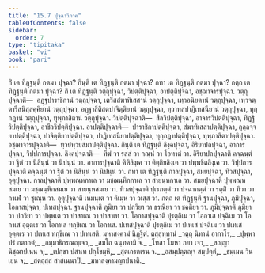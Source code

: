 ```yaml
---
title: "15.7 ปุจฺฉาวิภาค"
tableOfContents: false
sidebar:
  order: 7
type: "tipitaka"
basket: "vi"
book: "pari"
---
```



<DynamicBreadcrumb />

<Division number="398" book="pari">

<Paragraph number="1870" book="pari">
กิํ เต ทิฏฺฐนฺติ กตมา ปุจฺฉา? กินฺติ เต ทิฏฺฐนฺติ กตมา ปุจฺฉา? กทา เต ทิฏฺฐนฺติ กตมา ปุจฺฉา? กตฺถ เต ทิฏฺฐนฺติ กตมา ปุจฺฉา?
</Paragraph>

</Division>
<Division number="399" book="pari">

<Paragraph number="1871" book="pari">
<Emphasis>กิํ เต ทิฏฺฐนฺ</Emphasis>ติ วตฺถุปุจฺฉา, วิปตฺติปุจฺฉา, อาปตฺติปุจฺฉา, อชฺฌาจารปุจฺฉา. วตฺถุปุจฺฉาติ—  อฏฺฐปาราชิกานํ วตฺถุปุจฺฉา, เตวีสสํฆาทิเสสานํ วตฺถุปุจฺฉา, เทฺวอนิยตานํ วตฺถุปุจฺฉา, เทฺวจตฺตารีสนิสฺสคฺคิยานํ วตฺถุปุจฺฉา, อฏฺฐาสีติสตปาจิตฺติยานํ วตฺถุปุจฺฉา, ทฺวาทสปาฏิเทสนียานํ วตฺถุปุจฺฉา, ทุกฺกฏานํ วตฺถุปุจฺฉา, ทุพฺภาสิตานํ วตฺถุปุจฺฉา. วิปตฺติปุจฺฉาติ—  สีลวิปตฺติปุจฺฉา, อาจารวิปตฺติปุจฺฉา, ทิฏฺฐิวิปตฺติปุจฺฉา, อาชีววิปตฺติปุจฺฉา. อาปตฺติปุจฺฉาติ—  ปาราชิกาปตฺติปุจฺฉา, สํฆาทิเสสาปตฺติปุจฺฉา, ถุลฺลจฺจยาปตฺติปุจฺฉา, ปาจิตฺติยาปตฺติปุจฺฉา, ปาฏิเทสนียาปตฺติปุจฺฉา, ทุกฺกฏาปตฺติปุจฺฉา, ทุพฺภาสิตาปตฺติปุจฺฉา. อชฺฌาจารปุจฺฉาติ—  ทฺวยํทฺวยสมาปตฺติปุจฺฉา.
</Paragraph>

</Division>
<Division number="400" book="pari">

<Paragraph number="1872" book="pari">
<Emphasis>กินฺติ เต ทิฏฺฐนฺ</Emphasis>ติ ลิงฺคปุจฺฉา, อิริยาปถปุจฺฉา, อาการปุจฺฉา, วิปฺปการปุจฺฉา. ลิงฺคปุจฺฉาติ—  ทีฆํ วา รสฺสํ วา กณฺหํ วา โอทาตํ วา. อิริยาปถปุจฺฉาติ คจฺฉนฺตํ วา ฐิตํ วา นิสินฺนํ วา นิปนฺนํ วา. อาการปุจฺฉาติ คิหิลิงฺเค วา ติตฺถิยลิงฺเค วา ปพฺพชิตลิงฺเค วา. วิปฺปการปุจฺฉาติ คจฺฉนฺตํ วา ฐิตํ วา นิสินฺนํ วา นิปนฺนํ วา.
</Paragraph>

</Division>
<Division number="401" book="pari">

<Paragraph number="1873" book="pari">
<Emphasis>กทา เต ทิฏฺฐนฺ</Emphasis>ติ กาลปุจฺฉา, สมยปุจฺฉา, ทิวสปุจฺฉา, อุตุปุจฺฉา. กาลปุจฺฉาติ ปุพฺพณฺหกาเล วา มชฺฌนฺหิกกาเล วา สายนฺหกาเล วา. สมยปุจฺฉาติ ปุพฺพณฺหสมเย วา มชฺฌนฺหิกสมเย วา สายนฺหสมเย วา. ทิวสปุจฺฉาติ ปุเรภตฺตํ วา ปจฺฉาภตฺตํ วา รตฺติํ วา ทิวา วา กาเฬ วา ชุเณฺห วา. อุตุปุจฺฉาติ เหมนฺเต วา คิเมฺห วา วเสฺส วา.
</Paragraph>

</Division>
<Division number="402" book="pari">

<Paragraph number="1874" book="pari">
<Emphasis>กตฺถ เต ทิฏฺฐนฺ</Emphasis>ติ ฐานปุจฺฉา, ภูมิปุจฺฉา, โอกาสปุจฺฉา, ปเทสปุจฺฉา. ฐานปุจฺฉาติ ภูมิยา วา ปถวิยา วา ธรณิยา วา ชคติยา วา. ภูมิปุจฺฉาติ ภูมิยา วา ปถวิยา วา ปพฺพเต วา ปาสาเณ วา ปาสาเท วา. โอกาสปุจฺฉาติ ปุรตฺถิเม วา โอกาเส ปจฺฉิเม วา โอกาเส อุตฺตเร วา โอกาเส ทกฺขิเณ วา โอกาเส. ปเทสปุจฺฉาติ ปุรตฺถิเม วา ปเทเส ปจฺฉิเม วา ปเทเส อุตฺตเร วา ปเทเส ทกฺขิเณ วา ปเทเสติ.

</Paragraph>
</Division>

<Paragraph number="1875" type="center" book="pari">
มหาสงฺคามํ นิฏฺฐิตํ.



</Paragraph>

<Paragraph number="1876" type="center" book="pari">
ตสฺสุทฺทานํ


</Paragraph>

<Paragraph number="1877" type="verses" book="pari">
_วตฺถุ นิทานํ อากาโร,_  
_ปุพฺพาปรํ กตากตํ;_  
_กมฺมาธิกรณญฺเจว,_  
_สมโถ ฉนฺทคามิ จ._  

</Paragraph>

<Paragraph number="1878" type="verses" book="pari">
_โทสา โมหา ภยา เจว,_  
_สญฺญา นิชฺฌาปเนน จ;_  
_เปกฺขา ปสาเท ปกฺโขมฺหิ,_  
_สุตเถรตเรน จ._  

</Paragraph>

<Paragraph number="1879" type="verses" book="pari">
_อสมฺปตฺตญฺจ สมฺปตฺตํ,_  
_ธมฺเมน วินเยน จ;_  
_สตฺถุสฺส สาสเนนาปิ,_  
_มหาสงฺคามญาปนาติ._
</Paragraph>